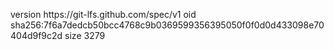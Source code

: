 version https://git-lfs.github.com/spec/v1
oid sha256:7f6a7dedcb50bcc4768c9b0369599356395050f0f0d0d433098e70404d9f9c2d
size 3279
